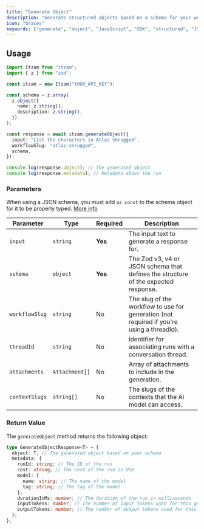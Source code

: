 ```yaml
---
title: "Generate Object"
description: "Generate structured objects based on a schema for your workflows."
icon: "braces"
keywords: ["generate", "object", "JavaScript", "SDK", "structured", "JSON"]
---
```


## Usage

```typescript
import Itzam from "itzam";
import { z } from "zod";

const itzam = new Itzam("YOUR_API_KEY");

const schema = z.array(
  z.object({
    name: z.string(),
    description: z.string(),
  })
);

const response = await itzam.generateObject({
  input: "List the characters in Atlas Shrugged",
  workflowSlug: "atlas-shrugged",
  schema,
});

console.log(response.object); // The generated object
console.log(response.metadata); // Metadata about the run
```

### Parameters

<Note>When using a JSON schema, you must add `as const` to the schema object for it to be properly typed. [More info](https://www.npmjs.com/package/json-schema-to-ts#fromschema)</Note>

| Parameter      | Type           | Required | Description                                                                               |
| -------------- | -------------- | -------- | ----------------------------------------------------------------------------------------- |
| `input`        | `string`       | **Yes**  | The input text to generate a response for.                                                |
| `schema`       | `object`       | **Yes**  | The Zod v3, v4 or JSON schema that defines the structure of the expected response.        |
| `workflowSlug` | `string`       | No       | The slug of the workflow to use for generation (not required if you're using a threadId). |
| `threadId`     | `string`       | No       | Identifier for associating runs with a conversation thread.                               |
| `attachments`  | `Attachment[]` | No       | Array of attachments to include in the generation.                                        |
| `contextSlugs` | `string[]`     | No       | The slugs of the contexts that the AI model can access.                                   |

### Return Value

The `generateObject` method returns the following object:


```typescript
type GenerateObjectResponse<T> = {
  object: T; // The generated object based on your schema
  metadata: {
    runId: string; // The ID of the run
    cost: string; // The cost of the run in USD
    model: {
      name: string; // The name of the model
      tag: string; // The tag of the model
    };
    durationInMs: number; // The duration of the run in milliseconds
    inputTokens: number; // The number of input tokens used for this generation
    outputTokens: number; // The number of output tokens used for this generation
  };
};
```
